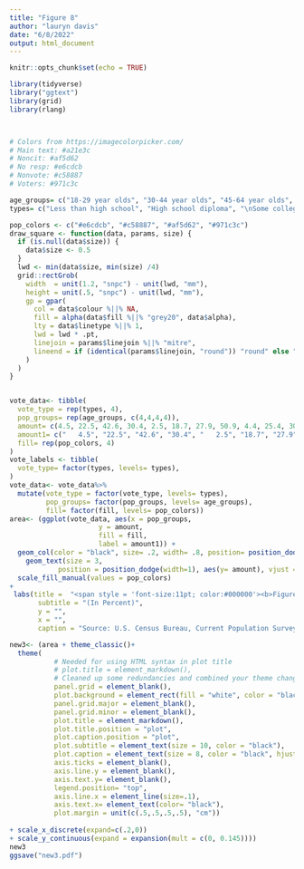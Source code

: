 ```yaml
---
title: "Figure 8"
author: "lauryn davis"
date: "6/8/2022"
output: html_document
---
```


```r
knitr::opts_chunk$set(echo = TRUE)
```

```r
library(tidyverse)
library("ggtext")
library(grid)
library(rlang)



# Colors from https://imagecolorpicker.com/
# Main text: #a21e3c
# Noncit: #af5d62
# No resp: #e6cdcb
# Nonvote: #c58887
# Voters: #971c3c
```

```r
age_groups= c("18-29 year olds", "30-44 year olds", "45-64 year olds", "65 years and older")
types= c("Less than high school", "High school diploma", "\nSome college or\nassociate's degree", "\nBachelor's degree\nor more")

pop_colors <- c("#e6cdcb", "#c58887", "#af5d62", "#971c3c")
draw_square <- function(data, params, size) {
  if (is.null(data$size)) {
    data$size <- 0.5
  }
  lwd <- min(data$size, min(size) /4)
  grid::rectGrob(
    width  = unit(1.2, "snpc") - unit(lwd, "mm"),
    height = unit(.5, "snpc") - unit(lwd, "mm"),
    gp = gpar(
      col = data$colour %||% NA,
      fill = alpha(data$fill %||% "grey20", data$alpha),
      lty = data$linetype %||% 1,
      lwd = lwd * .pt,
      linejoin = params$linejoin %||% "mitre",
      lineend = if (identical(params$linejoin, "round")) "round" else "square"
    )
  )
}


vote_data<- tibble(
  vote_type = rep(types, 4),
  pop_groups= rep(age_groups, c(4,4,4,4)),
  amount= c(4.5, 22.5, 42.6, 30.4, 2.5, 18.7, 27.9, 50.9, 4.4, 25.4, 30.3, 39.9, 8.9,30.0,26.4, 34.6),
  amount1= c("   4.5", "22.5", "42.6", "30.4", "   2.5", "18.7", "27.9", "50.9  ", "   4.4", "25.4", "30.3", "39.9 ", "   8.9","30.0","26.4", "34.6 "),
  fill= rep(pop_colors, 4)
)
vote_labels <- tibble(
  vote_type= factor(types, levels= types),
)
vote_data<- vote_data%>%
  mutate(vote_type = factor(vote_type, levels= types),
         pop_groups= factor(pop_groups, levels= age_groups),
         fill= factor(fill, levels= pop_colors))
area<- (ggplot(vote_data, aes(x = pop_groups, 
                      y = amount, 
                      fill = fill, 
                      label = amount1)) +
  geom_col(color = "black", size= .2, width= .8, position= position_dodge(width= .9), key_glyph= draw_square)+
    geom_text(size = 3, 
            position = position_dodge(width=1), aes(y= amount), vjust =-.8, color= "black")+
  scale_fill_manual(values = pop_colors) 
+
 labs(title =  "<span style = 'font-size:11pt; color:#000000'><b>Figure 8.</span><br><span style = 'font-size:12pt; color:#a21e3c'><b>Composition of American Voters by Age and Educational Detainment: 2016</span>",
       subtitle = "(In Percent)",
       y = "",
       x = "",
       caption = "Source: U.S. Census Bureau, Current Population Survey, November 1980-2016.") + scale_fill_manual(labels= types, values= pop_colors, name = ""))

new3<- (area + theme_classic()+
  theme(
           # Needed for using HTML syntax in plot title
           # plot.title = element_markdown(), 
           # Cleaned up some redundancies and combined your theme changes into one layer
           panel.grid = element_blank(),
           plot.background = element_rect(fill = "white", color = "black"),
           panel.grid.major = element_blank(),
           panel.grid.minor = element_blank(),
           plot.title = element_markdown(),
           plot.title.position = "plot",
           plot.caption.position = "plot",
           plot.subtitle = element_text(size = 10, color = "black"), 
           plot.caption = element_text(size = 8, color = "black", hjust = 0),
           axis.ticks = element_blank(),
           axis.line.y = element_blank(),
           axis.text.y= element_blank(),
           legend.position= "top",
           axis.line.x = element_line(size=.1),
           axis.text.x= element_text(color= "black"),
           plot.margin = unit(c(.5,.5,.5,.5), "cm"))
           
+ scale_x_discrete(expand=c(.2,0))
+ scale_y_continuous(expand = expansion(mult = c(0, 0.145))))
new3
ggsave("new3.pdf")
```